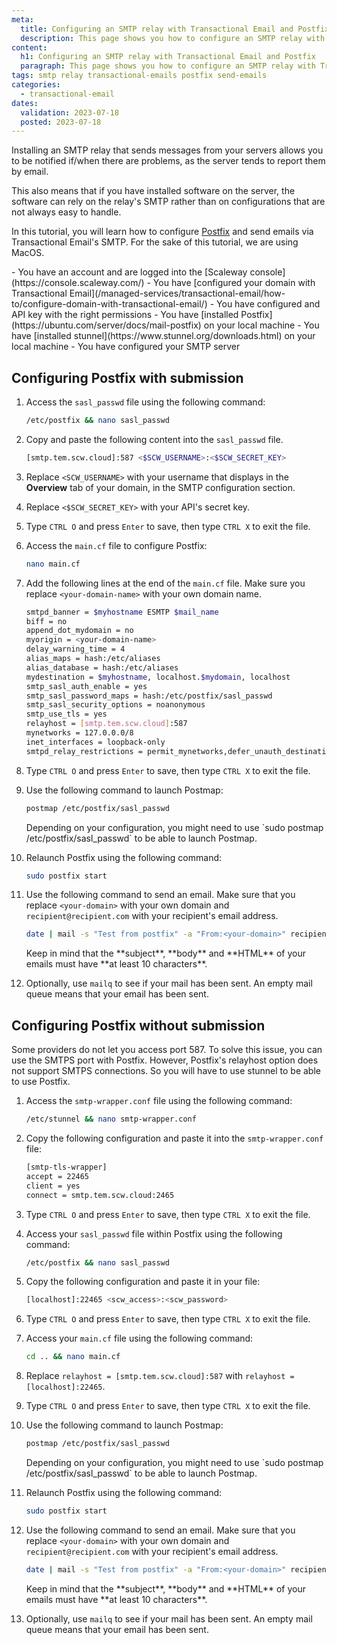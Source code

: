 ```yaml
---
meta:
  title: Configuring an SMTP relay with Transactional Email and Postfix
  description: This page shows you how to configure an SMTP relay with Transactional Email and Postfix
content:
  h1: Configuring an SMTP relay with Transactional Email and Postfix
  paragraph: This page shows you how to configure an SMTP relay with Transactional Email and Postfix.
tags: smtp relay transactional-emails postfix send-emails
categories:
  - transactional-email
dates:
  validation: 2023-07-18
  posted: 2023-07-18
---
```



Installing an SMTP relay that sends messages from your servers allows you to be notified if/when there are problems, as the server tends to report them by email.

This also means that if you have installed software on the server, the software can rely on the relay's SMTP rather than on configurations that are not always easy to handle.


In this tutorial, you will learn how to configure [Postfix](https://en.wikipedia.org/wiki/Postfix_(software)) and send emails via Transactional Email's SMTP. For the sake of this tutorial, we are using MacOS.

<Macro id="iam-requirements" />
 
<Message type="requirement">
  - You have an account and are logged into the [Scaleway console](https://console.scaleway.com/)
  - You have [configured your domain with Transactional Email](/managed-services/transactional-email/how-to/configure-domain-with-transactional-email/)
  - You have configured and API key with the right permissions
  - You have [installed Postfix](https://ubuntu.com/server/docs/mail-postfix) on your local machine
  - You have [installed stunnel](https://www.stunnel.org/downloads.html) on your local machine
  - You have configured your SMTP server
</Message>

## Configuring Postfix with submission

1. Access the `sasl_passwd` file using the following command:

    ```bash
    /etc/postfix && nano sasl_passwd
    ```
2. Copy and paste the following content into the `sasl_passwd` file.

    ```bash
    [smtp.tem.scw.cloud]:587 <$SCW_USERNAME>:<$SCW_SECRET_KEY>
    ```
3. Replace `<SCW_USERNAME>` with your username that displays in the **Overview** tab of your domain, in the SMTP configuration section.
4. Replace `<$SCW_SECRET_KEY>` with your API's secret key.
5. Type `CTRL O` and press `Enter` to save, then type `CTRL X` to exit the file.
6. Access the `main.cf` file to configure Postfix:
    ```bash
    nano main.cf
    ```
7. Add the following lines at the end of the `main.cf` file. Make sure you replace `<your-domain-name>` with your own domain name.

    ```bash
    smtpd_banner = $myhostname ESMTP $mail_name
    biff = no
    append_dot_mydomain = no
    myorigin = <your-domain-name>
    delay_warning_time = 4
    alias_maps = hash:/etc/aliases
    alias_database = hash:/etc/aliases
    mydestination = $myhostname, localhost.$mydomain, localhost
    smtp_sasl_auth_enable = yes
    smtp_sasl_password_maps = hash:/etc/postfix/sasl_passwd
    smtp_sasl_security_options = noanonymous
    smtp_use_tls = yes
    relayhost = [smtp.tem.scw.cloud]:587
    mynetworks = 127.0.0.0/8
    inet_interfaces = loopback-only
    smtpd_relay_restrictions = permit_mynetworks,defer_unauth_destination,reject
    ```
8. Type `CTRL O` and press `Enter` to save, then type `CTRL X` to exit the file.
9. Use the following command to launch Postmap:
    ```bash
    postmap /etc/postfix/sasl_passwd
    ```
    <Message type="tip">
     Depending on your configuration, you might need to use `sudo postmap /etc/postfix/sasl_passwd` to be able to launch Postmap.
    </Message>
10. Relaunch Postfix using the following command:
    ```bash
    sudo postfix start
    ```
11. Use the following command to send an email. Make sure that you replace `<your-domain>` with your own domain and `recipient@recipient.com` with your recipient's email address.
    ```bash
    date | mail -s "Test from postfix" -a "From:<your-domain>" recipient@recipient.com
    ```

    <Message type="important">
    Keep in mind that the **subject**, **body** and **HTML** of your emails must have **at least 10 characters**.
    </Message>
12. Optionally, use `mailq` to see if your mail has been sent. An empty mail queue means that your email has been sent.

## Configuring Postfix without submission

Some providers do not let you access port 587. To solve this issue, you can use the SMTPS port with Postfix. However, Postfix's relayhost option does not support SMTPS connections. So you will have to use stunnel to be able to use Postfix.

1. Access the `smtp-wrapper.conf` file using the following command:
    ```bash
    /etc/stunnel && nano smtp-wrapper.conf
    ```
2. Copy the following configuration and paste it into the `smtp-wrapper.conf` file:
    ```bash
    [smtp-tls-wrapper]
    accept = 22465
    client = yes
    connect = smtp.tem.scw.cloud:2465
    ```
3. Type `CTRL O` and press `Enter` to save, then type `CTRL X` to exit the file.
4. Access your `sasl_passwd` file within Postfix using the following command:
    ```bash
    /etc/postfix && nano sasl_passwd
    ```
5. Copy the following configuration and paste it in your file:
    ```bash
    [localhost]:22465 <scw_access>:<scw_password>
    ```
6. Type `CTRL O` and press `Enter` to save, then type `CTRL X` to exit the file.
7. Access your `main.cf` file using the following command:
    ```bash
    cd .. && nano main.cf
    ```
8. Replace `relayhost = [smtp.tem.scw.cloud]:587` with `relayhost = [localhost]:22465`.
9. Type `CTRL O` and press `Enter` to save, then type `CTRL X` to exit the file.
10. Use the following command to launch Postmap:
    ```bash
    postmap /etc/postfix/sasl_passwd
    ```
    <Message type="tip">
     Depending on your configuration, you might need to use `sudo postmap /etc/postfix/sasl_passwd` to be able to launch Postmap.
    </Message>
11. Relaunch Postfix using the following command:
    ```bash
    sudo postfix start
    ```
12. Use the following command to send an email. Make sure that you replace `<your-domain>` with your own domain and `recipient@recipient.com` with your recipient's email address.
    ```bash
    date | mail -s "Test from postfix" -a "From:<your-domain>" recipient@recipient.com
    ```

    <Message type="important">
    Keep in mind that the **subject**, **body** and **HTML** of your emails must have **at least 10 characters**.
    </Message>
13. Optionally, use `mailq` to see if your mail has been sent. An empty mail queue means that your email has been sent.
